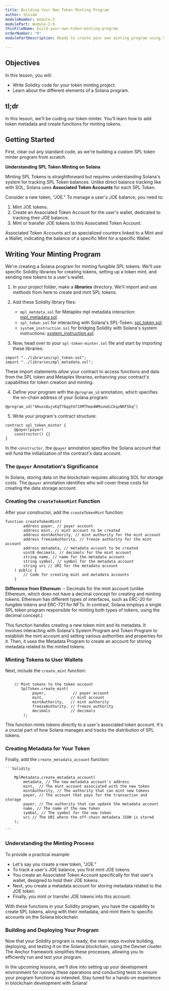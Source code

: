 ```yaml
---
title: Building Your Own Token Minting Program
author: Shivam
moduleNumber: module-2
modulePart: module-2-b
thisFileName: build-your-own-token-minting-program
orderNumber: "0"
modulePartDescription: Ready to create your own minting program using Solidity? In this section, we will guide you through setting up tests, building, deploying, and testing your minting program, complete with demonstration code.

---
```


## Objectives

In this lesson, you will:

- Write Solidity code for your token minting project.
- Learn about the different elements of a Solana program.

## tl;dr

In this lesson, we'll be coding our token minter. You'll learn how to add token metadata and create functions for minting tokens.

## Getting Started

First, clear out any standard code, as we're building a custom SPL token minter program from scratch.

**Understanding SPL Token Minting on Solana**

Minting SPL Tokens is straightforward but requires understanding Solana's system for tracking SPL Token balances. Unlike direct balance tracking like with SOL, Solana uses **Associated Token Accounts** for each SPL Token.

Consider a new token, "JOE." To manage a user's JOE balance, you need to:

1. Mint JOE tokens.
2. Create an Associated Token Account for the user's wallet, dedicated to tracking their JOE balance.
3. Mint or transfer JOE tokens to this Associated Token Account.

Associated Token Accounts act as specialized counters linked to a Mint and a Wallet, indicating the balance of a specific Mint for a specific Wallet.

## Writing Your Minting Program

We're creating a Solana program for minting fungible SPL tokens. We'll use specific Solidity libraries for creating tokens, setting up a token mint, and sending new tokens to a user's wallet.

1. In your project folder, make a **_libraries_** directory. We'll import and use methods from here to create and mint SPL tokens.
2. Add these Solidity library files:
   - `mpl_metdata.sol` for Metaplex mpl metadata interaction: [mpl_metadata.sol](https://github.com/shivamsoni00/mintgoldtoken/blob/master/libraries/mpl_metadata.sol).
   - `spl_token.sol` for interacting with Solana's SPL-Token: [spl_token.sol](https://github.com/shivamsoni00/mintgoldtoken/blob/master/libraries/spl_token.sol).
   - `system_instruction.sol` for bridging Solidity with Solana's system instructions: [system_instruction.sol](https://github.com/shivamsoni00/mintgoldtoken/blob/master/libraries/system_instruction.sol).

3. Now, head over to your `spl-token-minter.sol` file and start by importing these libraries:

```Solidity
import "../libraries/spl_token.sol";
import "../libraries/mpl_metadata.sol";
```

These import statements allow your contract to access functions and data from the SPL token and Metaplex libraries, enhancing your contract's capabilities for token creation and minting.

4. Define your program with the `@program_id` annotation, which specifies the on-chain address of your Solana program:

```Solidity
@program_id("4Huxs8ujxKqT76qqfmfJXMThmo4WMsvmdiCkqzNKF5kq")
```

5. Write your program's contract structure:

```Solidity
contract spl_token_minter {
    @payer(payer)
    constructor() {}
}
```

In the `constructor`, the `@payer` annotation specifies the Solana account that will fund the initialization of the contract's data account.

### The `@payer` Annotation's Significance

In Solana, storing data on the blockchain requires allocating SOL for storage costs. The `@payer` annotation identifies who will cover these costs for creating the data storage account.

### Creating the `createTokenMint` Function

After your constructor, add the `createTokenMint` function:

```Solidity
function createTokenMint(
        address payer, // payer account
        address mint, // mint account to be created
        address mintAuthority, // mint authority for the mint account
        address freezeAuthority, // freeze authority for the mint account
        address metadata, // metadata account to be created
        uint8 decimals, // decimals for the mint account
        string name, // name for the metadata account
        string symbol, // symbol for the metadata account
        string uri // URI for the metadata account
    ) public {
        // Code for creating mint and metadata accounts
    }
```

**Difference from Ethereum** :- Decimals for the mint account (unlike Ethereum, which does not have a decimal concept for creating and minting tokens. Ethereum has different types of interfaces, such as ERC-20 for fungible tokens and ERC-721 for NFTs. In contrast, Solana employs a single SPL token program responsible for minting both types of tokens, using the decimal concept.)


This function handles creating a new token mint and its metadata. It involves interacting with Solana's System Program and Token Program to establish the mint account and setting various authorities and properties for it. Then, it uses the Metadata Program to create an account for storing metadata related to the minted tokens.

### Minting Tokens to User Wallets

Next, include the `create_mint` function:

```Solidity

    // Mint tokens to the token account
       SplToken.create_mint(
            payer,            // payer account
            mint,            // mint account
            mintAuthority,   // mint authority
            freezeAuthority, // freeze authority
            decimals         // decimals
        );

```

This function mints tokens directly to a user's associated token account. It's a crucial part of how Solana manages and tracks the distribution of SPL tokens.

### Creating Metadata for Your Token

Finally, add the `create_metadata_account` function:
    
    ```Solidity

        MplMetadata.create_metadata_account(
            metadata, // The new metadata account's address
            mint,  // The mint account associated with the new token
            mintAuthority, // The authority that can mint new tokens
            payer, // The account that pays for the transaction and storage
            payer, // The authority that can update the metadata account
            name, // The name of the new token
            symbol, // The symbol for the new token
            uri // The URI where the off-chain metadata JSON is stored
        );

    ```

### Understanding the Minting Process

To provide a practical example:

- Let's say you create a new token, "JOE."
- To track a user's JOE balance, you first mint JOE tokens.
- You create an Associated Token Account specifically for that user's wallet, designed to hold their JOE tokens.
- Next, you create a metadata account for storing metadata related to the JOE token.
- Finally, you mint or transfer JOE tokens into this account.

With these functions in your Solidity program, you have the capability to create SPL tokens, along with their metadata, and mint them to specific accounts on the Solana blockchain.

### Building and Deploying Your Program

Now that your Solidity program is ready, the next steps involve building, deploying, and testing it on the Solana blockchain, using the Devnet cluster. The Anchor framework simplifies these processes, allowing you to efficiently run and test your program.

In the upcoming lessons, we'll dive into setting up your development environment for running these operations and conducting tests to ensure your program functions as intended. Stay tuned for a hands-on experience in blockchain development with Solana!